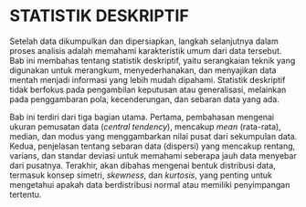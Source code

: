 # STATISTIK DESKRIPTIF {#sec-deskriptif}

Setelah data dikumpulkan dan dipersiapkan, langkah selanjutnya dalam proses analisis adalah memahami karakteristik umum dari data tersebut. Bab ini membahas tentang statistik deskriptif, yaitu serangkaian teknik yang digunakan untuk merangkum, menyederhanakan, dan menyajikan data mentah menjadi informasi yang lebih mudah dipahami. Statistik deskriptif tidak berfokus pada pengambilan keputusan atau generalisasi, melainkan pada penggambaran pola, kecenderungan, dan sebaran data yang ada.

Bab ini terdiri dari tiga bagian utama. Pertama, pembahasan mengenai ukuran pemusatan data (*central tendency*), mencakup *mean* (rata-rata), median, dan modus yang menggambarkan nilai pusat dari sekumpulan data. Kedua, penjelasan tentang sebaran data (dispersi) yang mencakup rentang, varians, dan standar deviasi untuk memahami seberapa jauh data menyebar dari pusatnya. Terakhir, akan dibahas mengenai bentuk distribusi data, termasuk konsep simetri, *skewness*, dan *kurtosis*, yang penting untuk mengetahui apakah data berdistribusi normal atau memiliki penyimpangan tertentu.
